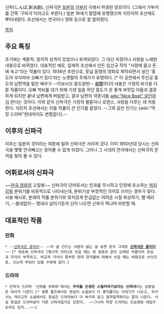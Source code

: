 신파(しんぱ,新派劇), 신파극은 [[일본]]의 [[가부키]] 극에서 파생된 장르이다. (그래서 가부키를 간혹 '구파극'이라고도 부른다.) 일본 19세기 말엽에 유행했으며 식민지하 조선에도 뿌리내렸다. 조선에서는 연극이나 영화 등으로 잘 알려졌다.

[[목차]]

== 주요 특징 ==
초기에는 계몽적, 정치적 성격이 있었으나 퇴색되었다. 그 대신 치정이나 사랑을 노래한 내용으로 바뀌었다. 대표적인 예로, 일제하 조선에서 만든 임선규 작의 "사랑에 울고 돈에 속고"라는 작품이 있다. 1936년 초연으로, 훗날 동명의 영화로 제작되면서 생긴 '홍도야 우지마라 오빠가 있다'라는 노랫말의 주제가가 유명하다. [* 이 공연에서 주인공 홍도의 남편역을 맡은 배우가 --이보시오 홍도양반-- '''[[심영]]'''이다!] 내용은 가정의 비극을 다룬 작품이다. 오빠 학비를 대기 위해 기생 일을 하던 홍도가 운 좋게 부잣집 아들과 결혼하게 되지만 끝내 남편에게 버림받고, 결국 남편의 약혼녀를 [[wiki:"Nice Boat" 살인]]까지 한다는 것이다. 이와 같이 신파극은 가정의 불륜이나 로맨스, 사랑을 다루는 데 치중한다. 식민지 조선에서는 이들 작품이 큰 인기를 끌었다. --그와 같은 인기는 [wiki:"막장 드라마"현대까지도 변함없다].--

== 이후의 신파극 ==
이후는 일본의 것이라는 여론에 밀려 신파극은 사라져 갔다. 이미 1950년대 당시는 신파극을 몇몇 연극빼고는 찾아볼 수 없게 되었다. 그러나 그 시대의 연극에서는 신파극의 흔적을 찾아 볼 수 있다.

== 어휘로서의 신파극 ==
~~[[한국 영화]]의 고질병~~ 신파극이 단어로서는 인과를 무시하고 인정에 호소하는 [[억지감동]] 분위기를 비유적으로 나타내는데, 분위기상 부정적인 의미로 쓰이는 경우가 잦다. 사용 예시로, 본래의 작품 분위기와 맞지않게 뜬금없는 어려운 시절 회상하기, 뺨 때리기, --쓸데없이-- 명대사 날리기등의 신이 나오면 신파극 찍냐며 비판할 때. 

== 대표적인 작품 ==
=== 만화 ===
 * --[[신파극은 끝이다]]-- ~~이 글 건드는 사람이 없는 걸 보면 문자 그대로 '''[[신파극은 끝이다]]'''~~ [* 애초에 신파극이 [명시적 의미]로 쓰일 때는 위 설명과 같이 오래된 작품이라 관심과 지식이 부족하고, 비교적 지식이 풍부한 현대 창작물에 대해서 쓰일 때는 비판조로 쓰이므로, 쓰는데 부담이 있을 수밖에 없다.]

=== 드라마 ===
 * 단막극 드라마 '신파를 위하여'에서는 '''우리들 인생은 스릴러라기보다는 신파야'''라는 감명깊은 대사가 나온다.[* 셜록 홈즈에서도 현실이 소설보다 더 흥미롭다는 이야기가 나오고, 히가시노 게이고의 소설에서도 현실은 드라마보다 더 싸구려 같고 질척질척하다는 말이 나온다. 사실 현실은 드라마보다 더한 신파극일지도 모른다.  ~~그나마 막장 드라마는 단순화된 대립구도라도 있지...~~]
